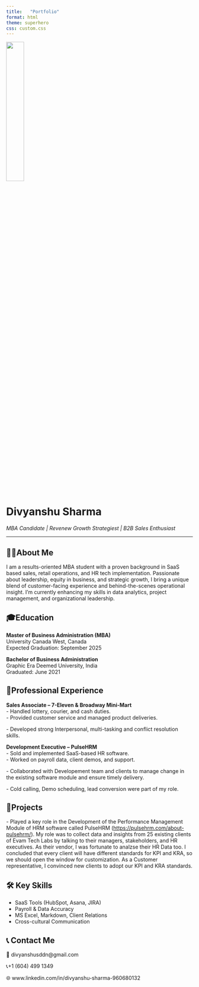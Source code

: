 ```yaml
---
title:   "Portfolio"
format: html
theme: superhero
css: custom.css
---
```


![](WhatsApp Image 2025-05-10 at 21.35.38_4acfe4e7.jpg){width="31%"}

# Divyanshu Sharma

*MBA Candidate \| Revenew Growth Strategiest \| B2B Sales Enthusiast*

------------------------------------------------------------------------

## 🙋‍♂️About Me

I am a results-oriented MBA student with a proven background in SaaS based sales, retail operations, and HR tech implementation. Passionate about leadership, equity in business, and strategic growth, I bring a unique blend of customer-facing experience and behind-the-scenes operational insight. I’m currently enhancing my skills in data analytics, project management, and organizational leadership.

## 🎓Education

**Master of Business Administration (MBA)**\
University Canada West, Canada\
Expected Graduation: September 2025

**Bachelor of Business Administration**\
Graphic Era Deemed University, India\
Graduated: June 2021

## 💼Professional Experience

**Sales Associate – 7-Eleven & Broadway Mini-Mart**\
- Handled lottery, courier, and cash duties.\
- Provided customer service and managed product deliveries.

\- Developed strong Interpersonal, multi-tasking and conflict resolution skills.

**Development Executive – PulseHRM**\
- Sold and implemented SaaS-based HR software.\
- Worked on payroll data, client demos, and support.

\- Collaborated with Developement team and clients to manage change in the existing software module and ensure timely delivery.

\- Cold calling, Demo scheduling, lead conversion were part of my role.

## 📁Projects

\- Played a key role in the Development of the Performance Management Module of HRM software called PulseHRM (<https://pulsehrm.com/about-pulsehrm/>). My role was to collect data and insights from 25 existing clients of Evam Tech Labs by talking to their managers, stakeholders, and HR executives. As their vendor, I was fortunate to analzse their HR Data too. I concluded that every client will have different standards for KPI and KRA, so we should open the window for customization. As a Customer representative, I convinced new clients to adopt our KPI and KRA standards.

## 🛠️ Key Skills

-   SaaS Tools (HubSpot, Asana, JIRA)\
-   Payroll & Data Accuracy\
-   MS Excel, Markdown, Client Relations\
-   Cross-cultural Communication

## 📞 Contact Me

📧 divyanshusddn\@gmail.com

📞+1 (604) 499 1349

🌐 www.linkedin.com/in/divyanshu-sharma-960680132